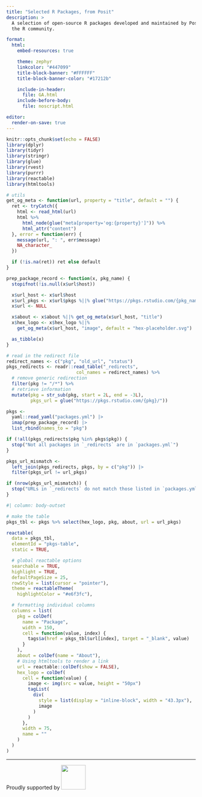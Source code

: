 ```yaml
---
title: "Selected R Packages, from Posit"
description: >
  A selection of open-source R packages developed and maintained by Posit for
  the R community.

format:
  html:
    embed-resources: true

    theme: zephyr
    linkcolor: "#447099"
    title-block-banner: "#FFFFFF"
    title-block-banner-color: "#17212b"

    include-in-header:
      file: GA.html
    include-before-body:
      file: noscript.html

editor:
  render-on-save: true
---
```


```r
knitr::opts_chunk$set(echo = FALSE)
library(dplyr)
library(tidyr)
library(stringr)
library(glue)
library(rvest)
library(purrr)
library(reactable)
library(htmltools)

# utils
get_og_meta <- function(url, property = "title", default = "") {
  ret <- tryCatch({
    html <- read_html(url)
    html %>%
      html_node(glue("meta[property='og:{property}']")) %>%
      html_attr("content")
  }, error = function(err) {
    message(url, ": ", err$message)
    NA_character_
  })

  if (!is.na(ret)) ret else default
}

prep_package_record <- function(x, pkg_name) {
  stopifnot(!is.null(x$url$host))

  x$url_host <- x$url$host
  x$url_pkgs <- x$url$pkgs %||% glue("https://pkgs.rstudio.com/{pkg_name}/")
  x$url <- NULL

  x$about <- x$about %||% get_og_meta(x$url_host, "title")
  x$hex_logo <- x$hex_logo %||%
    get_og_meta(x$url_host, "image", default = "hex-placeholder.svg")

  as_tibble(x)
}
```

```r
# read in the redirect file
redirect_names <- c("pkg", "old_url", "status")
pkgs_redirects <- readr::read_table("_redirects",
                          col_names = redirect_names) %>%
  # remove generic redirection
  filter(pkg != "/*") %>%
  # retrieve information
  mutate(pkg = str_sub(pkg, start = 2L, end = -3L),
         pkgs_url = glue("https://pkgs.rstudio.com/{pkg}/"))
```

```r
pkgs <-
  yaml::read_yaml("packages.yml") |>
  imap(prep_package_record) |>
  list_rbind(names_to = "pkg")

if (!all(pkgs_redirects$pkg %in% pkgs$pkg)) {
  stop("Not all packages in `_redirects` are in `packages.yml`")
}

pkgs_url_mismatch <-
  left_join(pkgs_redirects, pkgs, by = c("pkg")) |>
  filter(pkgs_url != url_pkgs)

if (nrow(pkgs_url_mismatch)) {
  stop("URLs in `_redirects` do not match those listed in `packages.yml`")
}
```

```r
#| column: body-outset

# make the table
pkgs_tbl <- pkgs %>% select(hex_logo, pkg, about, url = url_pkgs)

reactable(
  data = pkgs_tbl,
  elementId = "pkgs-table",
  static = TRUE,

  # global reactable options
  searchable = TRUE,
  highlight = TRUE,
  defaultPageSize = 25,
  rowStyle = list(cursor = "pointer"),
  theme = reactableTheme(
    highlightColor = "#e6f3fc"),

  # formatting individual columns
  columns = list(
    pkg = colDef(
      name = "Package",
      width = 150,
      cell = function(value, index) {
        tags$a(href = pkgs_tbl$url[index], target = "_blank", value)
      }
    ),
    about = colDef(name = "About"),
    # Using htmltools to render a link
    url = reactable::colDef(show = FALSE),
    hex_logo = colDef(
      cell = function(value) {
        image <- img(src = value, height = "50px")
        tagList(
          div(
            style = list(display = "inline-block", width = "43.3px"),
            image
          )
        )
      },
      width = 75,
      name = ""
    )
  )
)
```

---

::: {.text-center}
Proudly supported by
[![](https://www.rstudio.com/assets/img/posit-logo-fullcolor-TM.svg){fig-alt="Posit" width=65px}](https://posit.co)
:::

```{=html}
<style>
.rt-td-inner {
    align-self: center;
}
</style>
```
